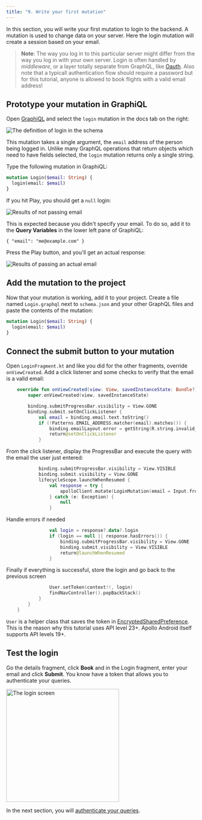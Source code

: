 ```yaml
---
title: "9. Write your first mutation"
---
```


In this section, you will write your first mutation to login to the backend.
A mutation is used to change data on your server. Here the login mutation will create a session based on your email.

> **Note**: The way you log in to this particular server might differ from the way you log in with your own server. Login is often handled by _middleware_, or a layer totally separate from GraphQL, like [Oauth](https://en.wikipedia.org/wiki/OAuth).
> Also note that a typicall authentication flow should require a password but for this tutorial, anyone is allowed to book flights with a valid email address!


## Prototype your mutation in GraphiQL

Open [GraphiQL](https://apollo-fullstack-tutorial.herokuapp.com/) and select the `login` mutation in the docs tab on the right:

<img alt="The definition of login in the schema" class="screenshot" src="images/schema_login_definition.png"/>

This mutation takes a single argument, the `email` address of the person being logged in. Unlike many GraphQL operations that return objects which need to have fields selected, the `login` mutation returns only a single string.

Type the following mutation in GraphiQL:

```graphql
mutation Login($email: String) {
  login(email: $email)
}
```

If you hit Play, you should get a `null` login:

<img alt="Results of not passing email" class="screenshot" src="images/login_mutation_null.png"/>

This is expected because you didn't specify your email. To do so, add it to the **Query Variables**  in the lower left pane of GraphiQL:

```json:title=(GraphiQL)
{ "email": "me@example.com" }
```

Press the Play button, and you'll get an actual response:

<img alt="Results of passing an actual email" class="screenshot" src="images/login_mutation_email.png"/>

## Add the mutation to the project

Now that your mutation is working, add it to your project. Create a file named `Login.graphql` next to `schema.json` and your other GraphQL files and paste the contents of the mutation:

```graphql:title=app/src/main/graphql/com/example/rocketreserver/Login.graphql
mutation Login($email: String) {
  login(email: $email)
}
```

## Connect the submit button to your mutation

Open `LoginFragment.kt` and like you did for the other fragments, override `onViewCreated`. Add a click listener and some checks to verify that the email is a valid email:

```kotlin:title=app/src/main/java/com/example/rocketreserver/LoginFragment.kt
    override fun onViewCreated(view: View, savedInstanceState: Bundle?) {
        super.onViewCreated(view, savedInstanceState)

        binding.submitProgressBar.visibility = View.GONE
        binding.submit.setOnClickListener {
            val email = binding.email.text.toString()
            if (!Patterns.EMAIL_ADDRESS.matcher(email).matches()) {
                binding.emailLayout.error = getString(R.string.invalid_email)
                return@setOnClickListener
            }
```

From the click listener, display the ProgressBar and execute the query with the email the user just entered:

```kotlin:title=app/src/main/java/com/example/rocketreserver/LoginFragment.kt
            binding.submitProgressBar.visibility = View.VISIBLE
            binding.submit.visibility = View.GONE
            lifecycleScope.launchWhenResumed {
                val response = try {
                    apolloClient.mutate(LoginMutation(email = Input.fromNullable(email))).toDeferred().await()
                } catch (e: Exception) {
                    null
                }
```

Handle errors if needed

```kotlin:title=app/src/main/java/com/example/rocketreserver/LoginFragment.kt
                val login = response?.data?.login
                if (login == null || response.hasErrors()) {
                    binding.submitProgressBar.visibility = View.GONE
                    binding.submit.visibility = View.VISIBLE
                    return@launchWhenResumed
                }
```

Finally if everything is successful, store the login and go back to the previous screen

```kotlin:title=app/src/main/java/com/example/rocketreserver/LoginFragment.kt
                User.setToken(context!!, login)
                findNavController().popBackStack()
            }
        }
    }
```

`User` is a helper class that saves the token in [EncryptedSharedPreference](https://developer.android.com/reference/androidx/security/crypto/EncryptedSharedPreferences). This is the reason why this tutorial uses API level 23+. Apollo Android itself supports API levels 19+.

## Test the login

Go the details fragment, click **Book** and in the Login fragment, enter your email and click **Submit**. You know have a token that allows you to authenticate your queries.

<img src="images/login_screen.png" alt="The login screen" class="screenshot" width="300"/>

In the next section, you will [authenticate your queries](10-authenticate-your-queries).
